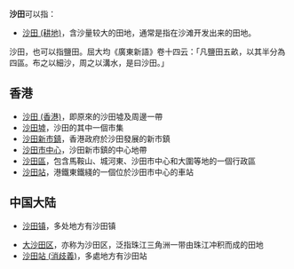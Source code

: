 '''沙田'''可以指：
* [[沙田_(耕地)|沙田 (耕地)]]，含沙量较大的田地，通常是指在沙滩开发出来的田地。
沙田，也可以指鹽田。屈大均《廣東新語》卷十四云：「凡鹽田五畝，以其半分為四區。布之以細沙，周之以溝水，是曰沙田。」

==香港==
* [[沙田_(香港)|沙田 (香港)]]，即原來的沙田墟及周邊一帶
* [[沙田墟|沙田墟]]，沙田的其中一個市集
* [[沙田新市鎮|沙田新市鎮]]，香港政府於沙田發展的新市鎮
* [[沙田市中心|沙田市中心]]，沙田新市鎮的中心地帶
* [[沙田區|沙田區]]，包含馬鞍山、城河東、沙田市中心和大圍等地的一個行政區
* [[沙田站|沙田站]]，港鐵東鐵綫的一個位於沙田市中心的車站
==中国大陆==
* [[沙田镇|沙田镇]]，多处地方有沙田镇
{{PRC admin/disambig|43/01/82/213/000|45/09/21/109/209}}
* [[大沙田区|大沙田区]]，亦称为沙田区，泛指珠江三角洲一带由珠江冲积而成的田地
* [[沙田站_(消歧義)|沙田站 (消歧義)]]，多處地方有沙田站
{{disambig|S|Cat=二字地名消歧义}}